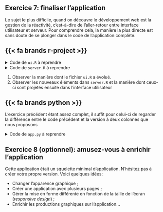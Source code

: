 ::: {.callout-note collapse="false" icon=false}
## `<i class="bi bi-book"></i>`{=html} Exercice 7: finaliser l'application

Le sujet le plus difficile, quand on découvre le développement web est la gestion de la réactivité,
c'est-à-dire de l'aller-retour entre interface utilisateur et serveur. 
Pour comprendre cela, la manière la plus directe est sans doute de se plonger
dans le code de l'application complète. 

::::: {.panel-tabset group="language"}

## {{< fa brands r-project >}}

<details>
<summary>
Code de `ui.R` à reprendre
</summary>
```.r
```
</details>

<details>
<summary>
Code de `server.R` à reprendre
</summary>
```.r
```
</details>

1. Observer la manière dont le fichier `ui.R` a évolué. 
2. Observer les nouveaux éléments dans `server.R` et la manière dont ceux-ci sont projetés ensuite dans l'interface utilisateur


## {{< fa brands python >}}

L'exercice précédent étant assez complet, il suffit pour celui-ci de regarder
la différence entre le code précédent et la version à deux colonnes
que nous proposons

<details>
<summary>
Code de `app.py` à reprendre
</summary>
```.r
```
</details>


:::::



:::

::: {.callout-note collapse="false" icon=false}
## `<i class="bi bi-book"></i>`{=html} Exercice 8 (optionnel): amusez-vous à enrichir l'application

Cette application était un squelette minimal d'application. N'hésitez pas à créer votre propre version. Voici quelques idées:

- Changer l'apparence graphique ;
- Créer une application avec plusieurs pages ; 
- Gérer la mise en forme différente en fonction de la taille de l'écran (_responsive design_) ;
- Enrichir les productions graphiques sur l'application...
:::